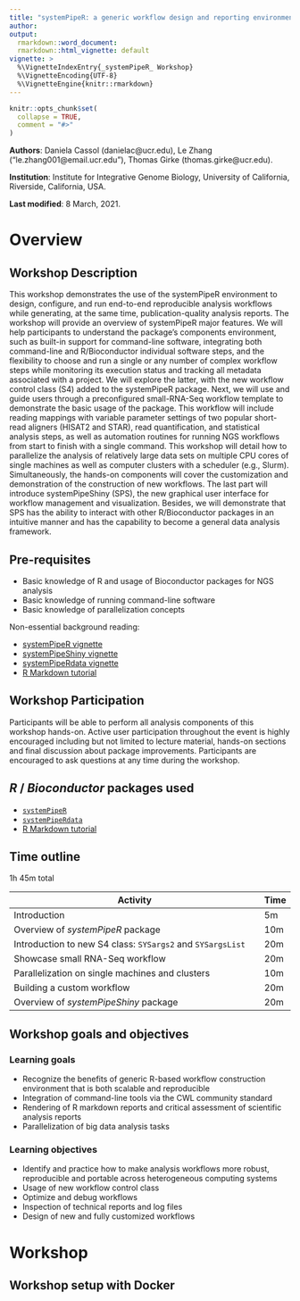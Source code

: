```yaml
---
title: "systemPipeR: a generic workflow design and reporting environment in R with built-in support for command-line software"
author: 
output: 
  rmarkdown::word_document:
  rmarkdown::html_vignette: default
vignette: >
  %\VignetteIndexEntry{_systemPipeR_ Workshop}
  %\VignetteEncoding{UTF-8}
  %\VignetteEngine{knitr::rmarkdown}
---
```



```r
knitr::opts_chunk$set(
  collapse = TRUE,
  comment = "#>"
)
```

**Authors**:
    Daniela Cassol (danielac@ucr.edu),
    Le Zhang ("le.zhang001@email.ucr.edu"),
    Thomas Girke (thomas.girke@ucr.edu).
    
**Institution**: Institute for Integrative Genome Biology, University of California, Riverside, California, USA.

**Last modified**: 8 March, 2021.

# Overview

## Workshop Description

This workshop demonstrates the use of the systemPipeR environment to design, configure, and run end-to-end reproducible analysis workflows while generating, at the same time, publication-quality analysis reports. The workshop will provide an overview of systemPipeR major features. We will help participants to understand the package's components environment, such as built-in support for command-line software, integrating both command-line and R/Bioconductor individual software steps, and the flexibility to choose and run a single or any number of complex workflow steps while monitoring its execution status and tracking all metadata associated with a project. We will explore the latter, with the new workflow control class (S4) added to the systemPipeR package.
Next, we will use and guide users through a preconfigured small-RNA-Seq workflow template to demonstrate the basic usage of the package. This workflow will include reading mappings with variable parameter settings of two popular short-read aligners (HISAT2 and STAR), read quantification, and statistical analysis steps, as well as automation routines for running NGS workflows from start to finish with a single command. This workshop will detail how to parallelize the analysis of relatively large data sets on multiple CPU cores of single machines as well as computer clusters with a scheduler (e.g., Slurm). Simultaneously, the hands-on components will cover the customization and demonstration of the construction of new workflows. The last part will introduce systemPipeShiny (SPS), the new graphical user interface for workflow management and visualization. Besides, we will demonstrate that SPS has the ability to interact with other R/Bioconductor packages in an intuitive manner and has the capability to become a general data analysis framework.

## Pre-requisites

  * Basic knowledge of R and usage of Bioconductor packages for NGS analysis
  * Basic knowledge of running command-line software
  * Basic knowledge of parallelization concepts

Non-essential background reading:

  * [systemPipeR vignette](https://bioconductor.org/packages/devel/bioc/html/systemPipeR.html)
  * [systemPipeShiny vignette](https://bioconductor.org/packages/devel/bioc/html/systemPipeShiny.html)
  * [systemPipeRdata vignette](http://bioconductor.org/packages/devel/data/experiment/html/systemPipeRdata.html)
  * [R Markdown tutorial](https://rmarkdown.rstudio.com/lesson-2.html)

## Workshop Participation

Participants will be able to perform all analysis components of this workshop hands-on. Active user participation throughout the event is highly encouraged including but not limited to lecture material, hands-on sections and final discussion about package improvements. Participants are encouraged to ask questions at any time during the workshop. 

## _R_ / _Bioconductor_ packages used

* [`systemPipeR`](http://www.bioconductor.org/packages/release/bioc/html/systemPipeR.html)
* [`systemPipeRdata`](http://www.bioconductor.org/packages/release/data/experiment/html/systemPipeRdata.html)
* [R Markdown tutorial](https://rmarkdown.rstudio.com/lesson-2.html)

## Time outline

1h 45m total

| Activity                                                          | Time |
|-------------------------------------------------------------------|------|
| Introduction                                                      | 5m   |
| Overview of *systemPipeR* package                                 | 10m  |
| Introduction to new S4 class: `SYSargs2` and `SYSargsList`        | 20m  |
| Showcase small RNA-Seq workflow                                   | 20m  |
| Parallelization on single machines and clusters                   | 10m  |
| Building a custom workflow                                        | 20m  |
| Overview of *systemPipeShiny* package                             | 20m  |

## Workshop goals and objectives

### Learning goals

* Recognize the benefits of generic R-based workflow construction environment that is both scalable and reproducible 
* Integration of command-line tools via the CWL community standard
* Rendering of R markdown reports and critical assessment of scientific analysis reports
* Parallelization of big data analysis tasks

### Learning objectives

* Identify and practice how to make analysis workflows more robust, reproducible and portable across heterogeneous computing systems
* Usage of new workflow control class 
* Optimize and debug workflows 
* Inspection of technical reports and log files 
* Design of new and fully customized workflows 

# Workshop

## Workshop setup with Docker


